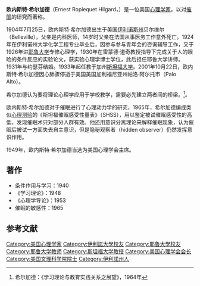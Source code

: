 '''欧内斯特·希尔加德'''（Ernest Ropiequet Hilgard，{{bd|1904年|7月25日|2001年|10月22日|}}）是一位美国[[心理学家|心理学家]]，以对[[催眠|催眠]]的研究而著称。

1904年7月25日，欧内斯特·希尔加德出生于美国[[伊利诺斯州|伊利诺斯州]]贝尔维尔（Belleville），父亲是内科医师，14岁时父亲在法国从事医务工作意外死亡。1924年在伊利诺州大学化学工程专业毕业后，因参与参与青年会的咨询辅导工作，又于1926年进[[耶鲁大学|耶鲁大学]]专修心理学，1930年在雷蒙德·道奇教授指导下完成关于人的眼睑的条件反应的实验论文，获实验心理学博士学位，此后担任耶鲁大学讲师。1931年与约瑟芬结婚。1933年起任教于加州[[斯坦福大学|斯坦福大学]]。2001年10月22日，欧内斯特·希尔加德因心肺骤停逝于美国美国加利福尼亚州帕洛·阿尔托市（Palo Alto）。

希尔加德认为要将理论心理学应用于学校教学，需要必先建立两者间的桥梁。<ref>希尔加德：《学习理论与教育实践关系之展望》，1964年</ref>。 

欧内斯特·希尔加德对于催眠进行了心理动力学的研究，1965年，希尔加德编成类似[[心理测验|心理测验]]的《斯坦福催眠感受性量表》（SHSS），用以鉴定被试催眠感受性的高低，发现催眠术只对部分人群有效。他还用意识分离理论来解释催眠现象，认为催眠后被试一方面失去自主意识，但是隐秘观察者（hidden observer）仍然发挥意识作用。 

1949年，欧内斯特·希尔加德当选为美国心理学会主席。

== 著作 ==
*条件作用与学习：1940 
*《学习理论》：1948 
*《心理学导论》：1953 
*催眠的敏感性：1965 
<!-- == 参考资料 ==
心理学思想的流变 - 心理学名人传：张春兴，上海人民出版社，2002 
华夏心理网：希尔加德，欧内斯特 R. hilgard 
Psychologist Ernest R. Hilgard, hypnosis pioneer, dead at 97 : 10/01 
Ernest R. Hilgard, hypnosis pioneer, 97 
催眠引导与心灵感应 
The 1984 NAS Award for excellence in scientific reviewing:PDF, 347K --> 

==参考文献==
<div class="references-small">
<references />
</div>

{{Authority control}}
{{DEFAULTSORT:hilgard}}
[[Category:美国心理学家|Category:美国心理学家]]
[[Category:伊利諾大學校友|Category:伊利諾大學校友]]
[[Category:耶魯大學校友|Category:耶魯大學校友]]
[[Category:耶鲁大学教师|Category:耶鲁大学教师]]
[[Category:斯坦福大学教授|Category:斯坦福大学教授]]
[[Category:美国心理学会会长|Category:美国心理学会会长]]
[[Category:美国文理科学院院士|Category:美国文理科学院院士]]
[[Category:伊利諾州人|Category:伊利諾州人]]